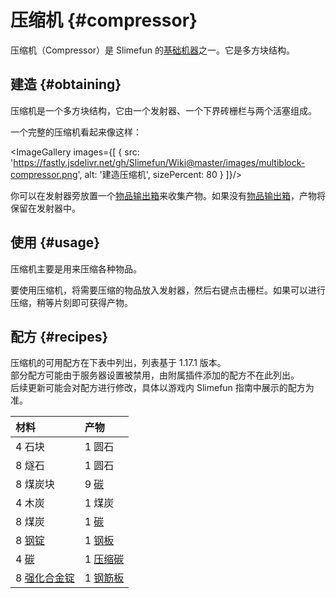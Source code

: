 
# 压缩机 {#compressor}

压缩机（Compressor）是 Slimefun 的[基础机器](/Basic-Machines)之一。它是多方块结构。

## 建造 {#obtaining}

压缩机是一个多方块结构，它由一个发射器、一个下界砖栅栏与两个活塞组成。

一个完整的压缩机看起来像这样：

<ImageGallery images={[
  {
    src: 'https://fastly.jsdelivr.net/gh/Slimefun/Wiki@master/images/multiblock-compressor.png',
    alt: '建造压缩机',
    sizePercent: 80
  }
]}/>

你可以在发射器旁放置一个[物品输出箱](/Output-Chest)来收集产物。如果没有[物品输出箱](/Output-Chest)，产物将保留在发射器中。

## 使用 {#usage}

压缩机主要是用来压缩各种物品。

要使用压缩机，将需要压缩的物品放入发射器，然后右键点击栅栏。如果可以进行压缩，稍等片刻即可获得产物。

## 配方 {#recipes}

压缩机的可用配方在下表中列出，列表基于 1.17.1 版本。<br/>
部分配方可能由于服务器设置被禁用，由附属插件添加的配方不在此列出。<br/>
后续更新可能会对配方进行修改，具体以游戏内 Slimefun 指南中展示的配方为准。

| 材料 | 产物 |
| :-- | :-- |
| 4 石块 | 1 圆石 |
| 8 燧石 | 1 圆石 |
| 8 煤炭块 | 9 [碳](/Carbon) |
| 4 木炭 | 1 煤炭 |
| 8 煤炭 | 1 [碳](/Carbon) |
| 8 [钢锭](/Steel-Ingot) | 1 [钢板](/Miscellaneous-Items) |
| 4 [碳](/Carbon) | 1 [压缩碳](/Carbon) |
| 8 [强化合金锭](/Reinforced-Alloy-Ingot) | 1 [钢筋板](/Miscellaneous-Items) |
